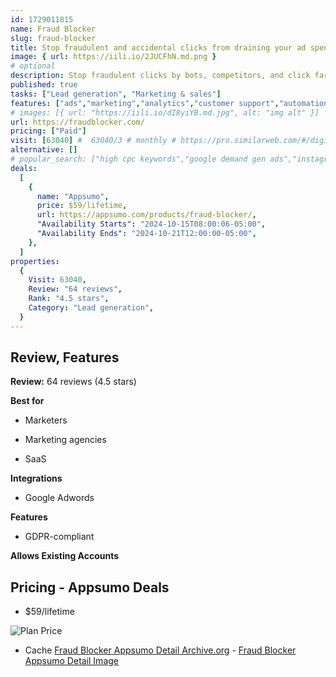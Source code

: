 ```yaml
---
id: 1729011815
name: Fraud Blocker 
slug: fraud-blocker
title: Stop fraudulent and accidental clicks from draining your ad spend for Google and Facebook ad campaigns
image: { url: https://iili.io/2JUCFhN.md.png }
# optional
description: Stop fraudulent clicks by bots, competitors, and click farms from draining ad spend on Google and Facebook ad campaignsCalculate your Fraud Score to identify and automatically block fraudulent IP addresses
published: true
tasks: ["Lead generation", "Marketing & sales"]
features: ["ads","marketing","analytics","customer support","automation"]
# images: [{ url: "https://iili.io/dI8yiYB.md.jpg", alt: "img alt" }]
url: https://fraudblocker.com/
pricing: ["Paid"]
visit: [63040] #  63040/3 # monthly # https://pro.similarweb.com/#/digitalsuite/websiteanalysis/home
alternative: []
# popular_search: ["high cpc keywords","google demand gen ads","instagram spammer bot","text a code on lead gen form to prevent fraud","fraudblocker","fraud blocker","fraudblocker","grid.upgrade","grid.upgrade","grid.upgrade"]
deals:
  [
    {
      name: "Appsumo",
      price: $59/lifetime,
      url: https://appsumo.com/products/fraud-blocker/,
      "Availability Starts": "2024-10-15T08:00:06-05:00",
      "Availability Ends": "2024-10-21T12:00:00-05:00",
    },
  ]
properties:
  {
    Visit: 63040,
    Review: "64 reviews",
    Rank: "4.5 stars",
    Category: "Lead generation",
  }
---
```


## Review, Features

**Review:** 64 reviews (4.5 stars)

**Best for**

- Marketers

- Marketing agencies

- SaaS

**Integrations**

- Google Adwords

**Features**

- GDPR-compliant

**Allows Existing Accounts**

## Pricing - Appsumo Deals

- $59/lifetime

<Img src="https://iili.io/2JUtL1S.png" alt="Plan Price" />

- Cache [Fraud Blocker  Appsumo Detail Archive.org](https://web.archive.org/web/*/https://appsumo.com/products/fraud-blocker/) - [Fraud Blocker  Appsumo Detail Image](https://iili.io/2JUDqkg.png)
